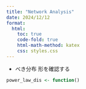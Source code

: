 ```yaml
---
title: "Network Analysis"
date: 2024/12/12
format:
  html:
    toc: true
    code-fold: true
    html-math-method: katex
    css: styles.css
---
```

- べき分布
形を確認する
```r
power_law_dis <- function()
```